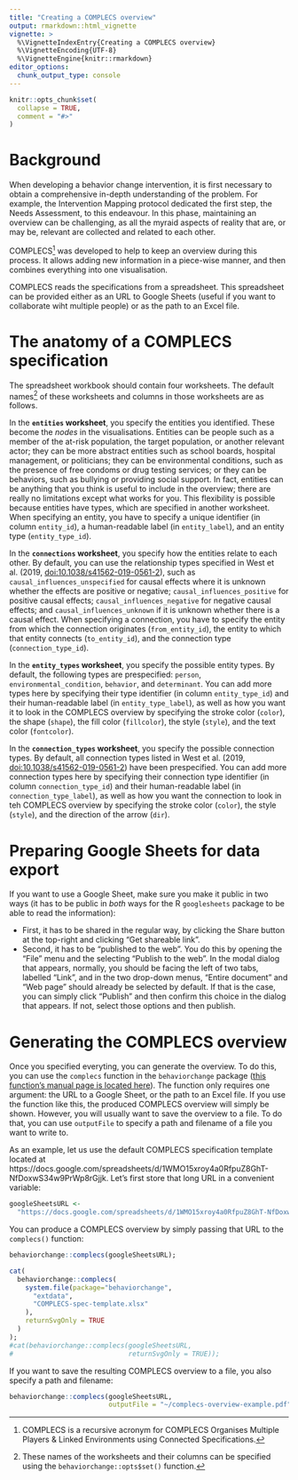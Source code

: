---
title: "Creating a COMPLECS overview"
output: rmarkdown::html_vignette
vignette: >
  %\VignetteIndexEntry{Creating a COMPLECS overview}
  %\VignetteEncoding{UTF-8}
  %\VignetteEngine{knitr::rmarkdown}
editor_options: 
  chunk_output_type: console
---

```{r, include = FALSE}
knitr::opts_chunk$set(
  collapse = TRUE,
  comment = "#>"
)
```

# Background

When developing a behavior change intervention, it is first necessary to obtain a comprehensive in-depth understanding of the problem. For example, the Intervention Mapping protocol dedicated the first step, the Needs Assessment, to this endeavour. In this phase, maintaining an overview can be challenging, as all the myraid aspects of reality that are, or may be, relevant are collected and related to each other.

COMPLECS^[COMPLECS is a recursive acronym for COMPLECS Organises Multiple Players & Linked Environments using Connected Specifications.] was developed to help to keep an overview during this process. It allows adding new information in a piece-wise manner, and then combines everything into one visualisation.

COMPLECS reads the specifications from a spreadsheet. This spreadsheet can be provided either as an URL to Google Sheets (useful if you want to collaborate wiht multiple people) or as the path to an Excel file.

# The anatomy of a COMPLECS specification

The spreadsheet workbook should contain four worksheets. The default names^[These names of the worksheets and their columns can be specified using the `behaviorchange::opts$set()` function.] of these worksheets and columns in those worksheets are as follows.

In the **`entities` worksheet**, you specify the entities you identified. These become the *nodes* in the visualisations. Entities can be people such as a member of the at-risk population, the target population, or another relevant actor; they can be more abstract entities such as school boards, hospital management, or politicians; they can be environmental conditions, such as the presence of free condoms or drug testing services; or they can be behaviors, such as bullying or providing social support. In fact, entities can be anything that you think is useful to include in the overview; there are really no limitations except what works for you. This flexibility is possible because entities have types, which are specified in another worksheet. When specifying an entity, you have to specify a unique identifier (in column `entity_id`), a human-readable label (in `entity_label`), and an entity type (`entity_type_id`).

In the **`connections` worksheet**, you specify how the entities relate to each other. By default, you can use the relationship types specified in West et al. (2019, [doi:10.1038/s41562-019-0561-2](https://doi.org/10.1038/s41562-019-0561-2)), such as `causal_influences_unspecified` for causal effects where it is unknown whether the effects are positive or negative; `causal_influences_positive` for positive causal effects; `causal_influences_negative` for negative causal effects; and `causal_influences_unknown` if it is unknown whether there is a causal effect. When specifying a connection, you have to specify the entity from which the connection originates (`from_entity_id`), the entity to which that entity connects (`to_entity_id`), and the connection type (`connection_type_id`).

In the **`entity_types` worksheet**, you specify the possible entity types. By default, the following types are prespecified: `person`, `environmental_condition`, `behavior`, and `determinant`. You can add more types here by specifying their type identifier (in column `entity_type_id`) and their human-readable label (in `entity_type_label`), as well as how you want it to look in the COMPLECS overview by specifying the stroke color (`color`), the shape (`shape`), the fill color (`fillcolor`), the style (`style`), and the text color (`fontcolor`).

In the **`connection_types` worksheet**, you specify the possible connection types. By default, all connection types listed in West et al. (2019, [doi:10.1038/s41562-019-0561-2](https://doi.org/10.1038/s41562-019-0561-2)) have been prespecified. You can add more connection types here by specifying their connection type identifier (in column `connection_type_id`) and their human-readable label (in `connection_type_label`), as well as how you want the connection to look in teh COMPLECS overview by specifying the stroke color (`color`), the style (`style`), and the direction of the arrow (`dir`).

# Preparing Google Sheets for data export

If you want to use a Google Sheet, make sure you make it public in two ways (it has to be public in *both* ways for the R `googlesheets` package to be able to read the information):

- First, it has to be shared in the regular way, by clicking the Share button at the top-right and clicking "Get shareable link".
- Second, it has to be "published to the web". You do this by opening the "File" menu and the selecting "Publish to the web". In the modal dialog that appears, normally, you should be facing the left of two tabs, labelled "Link", and in the two drop-down menus, "Entire document" and "Web page" should already be selected by default. If that is the case, you can simply click "Publish" and then confirm this choice in the dialog that appears. If not, select those options and then publish.

# Generating the COMPLECS overview

Once you specified everyting, you can generate the overview. To do this, you can use the `complecs` function in the `behaviorchange` package ([this function's manual page is located here](https://r-packages.gitlab.io/behaviorchange/reference/complecs.html)). The function only requires one argument: the URL to a Google Sheet, or the path to an Excel file. If you use the function like this, the produced COMPLECS overview will simply be shown. However, you will usually want to save the overview to a file. To do that, you can use `outputFile` to specify a path and filename of a file you want to write to.

As an example, let us use the default COMPLECS specification template located at https://docs.google.com/spreadsheets/d/1WMO15xroy4a0RfpuZ8GhT-NfDoxwS34w9PrWp8rGjjk. Let's first store that long URL in a convenient variable:

```{r, echo=TRUE}
googleSheetsURL <-
  "https://docs.google.com/spreadsheets/d/1WMO15xroy4a0RfpuZ8GhT-NfDoxwS34w9PrWp8rGjjk";
```

You can produce a COMPLECS overview by simply passing that URL to the `complecs()` function:

```{r, echo=TRUE, message=FALSE, results='hide', eval=FALSE}
behaviorchange::complecs(googleSheetsURL);
```

```{r, echo=FALSE, results='asis', message=FALSE}
cat(
  behaviorchange::complecs(
    system.file(package="behaviorchange",
      "extdata",
      "COMPLECS-spec-template.xlsx"
    ),
    returnSvgOnly = TRUE
  )
);
#cat(behaviorchange::complecs(googleSheetsURL,
#                             returnSvgOnly = TRUE));
```

If you want to save the resulting COMPLECS overview to a file, you also specify a path and filename:

```{r, eval=FALSE, echo=TRUE}
behaviorchange::complecs(googleSheetsURL,
                         outputFile = "~/complecs-overview-example.pdf");
```

